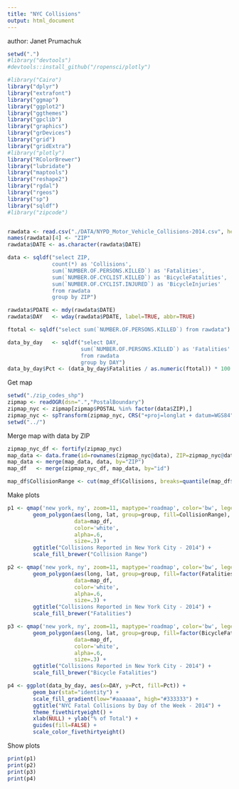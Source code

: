 ```yaml
---
title: "NYC Collisions"
output: html_document
---
```

author:  Janet Prumachuk

```r
setwd(".")
#library("devtools")
#devtools::install_github("/ropensci/plotly")

#library("Cairo")
library("dplyr")
library("extrafont")
library("ggmap")
library("ggplot2")
library("ggthemes")
library("gpclib")
library("graphics")
library("grDevices")
library("grid")
library("gridExtra")
#library("plotly")
library("RColorBrewer")
library("lubridate")
library("maptools")
library("reshape2")
library("rgdal")
library("rgeos")
library("sp")
library("sqldf")
#library("zipcode")


rawdata <- read.csv("./DATA/NYPD_Motor_Vehicle_Collisions-2014.csv", header=TRUE)
names(rawdata)[4] <- "ZIP"
rawdata$DATE <- as.character(rawdata$DATE)

data <- sqldf("select ZIP, 
              count(*) as 'Collisions', 
              sum(`NUMBER.OF.PERSONS.KILLED`) as 'Fatalities', 
              sum(`NUMBER.OF.CYCLIST.KILLED`) as 'BicycleFatalities', 
              sum(`NUMBER.OF.CYCLIST.INJURED`) as 'BicycleInjuries' 
              from rawdata 
              group by ZIP")

rawdata$PDATE <- mdy(rawdata$DATE)
rawdata$DAY   <- wday(rawdata$PDATE, label=TRUE, abbr=TRUE)

ftotal <- sqldf("select sum(`NUMBER.OF.PERSONS.KILLED`) from rawdata")

data_by_day   <- sqldf("select DAY, 
                       sum(`NUMBER.OF.PERSONS.KILLED`) as 'Fatalities' 
                       from rawdata 
                       group by DAY")
data_by_day$Pct <- (data_by_day$Fatalities / as.numeric(ftotal)) * 100
```

Get map  

```r
setwd("./zip_codes_shp")
zipmap <- readOGR(dsn=".","PostalBoundary")
zipmap_nyc <- zipmap[zipmap$POSTAL %in% factor(data$ZIP),]
zipmap_nyc <- spTransform(zipmap_nyc, CRS("+proj=longlat + datum=WGS84"))
setwd("../")
```

Merge map with data by ZIP

```r
zipmap_nyc_df <- fortify(zipmap_nyc)
map_data <- data.frame(id=rownames(zipmap_nyc@data), ZIP=zipmap_nyc@data$POSTAL, ZIPNAME=zipmap_nyc@data$NAME)
map_data <- merge(map_data, data, by="ZIP")
map_df   <- merge(zipmap_nyc_df, map_data, by="id")

map_df$CollisionRange <- cut(map_df$Collisions, breaks=quantile(map_df$Collisions), dig.lab=4, include.lowest=TRUE)
```

Make plots

```r
p1 <- qmap('new york, ny', zoom=11, maptype='roadmap', color='bw', legend='topleft') +
        geom_polygon(aes(long, lat, group=group, fill=CollisionRange), 
                     data=map_df, 
                     color='white',
                     alpha=.6, 
                     size=.3) + 
        ggtitle("Collisions Reported in New York City - 2014") +
        scale_fill_brewer("Collision Range")

p2 <- qmap('new york, ny', zoom=11, maptype='roadmap', color='bw', legend='topleft') +
        geom_polygon(aes(long, lat, group=group, fill=factor(Fatalities)),
                     data=map_df,
                     color='white',
                     alpha=.6, 
                     size=.3) + 
        ggtitle("Collisions Reported in New York City - 2014") +
        scale_fill_brewer("Fatalities")

p3 <- qmap('new york, ny', zoom=11, maptype='roadmap', color='bw', legend='topleft') +
        geom_polygon(aes(long, lat, group=group, fill=factor(BicycleFatalities)),
                     data=map_df,
                     color='white',
                     alpha=.6, 
                     size=.3) + 
        ggtitle("Collisions Reported in New York City - 2014") +
        scale_fill_brewer("Bicycle Fatalities")

p4 <- ggplot(data_by_day, aes(x=DAY, y=Pct, fill=Pct)) + 
        geom_bar(stat="identity") + 
        scale_fill_gradient(low="#aaaaaa", high="#333333") + 
        ggtitle("NYC Fatal Collisions by Day of the Week - 2014") + 
        theme_fivethirtyeight() + 
        xlab(NULL) + ylab("% of Total") + 
        guides(fill=FALSE) + 
        scale_color_fivethirtyeight()

```

Show plots

```r
print(p1)
print(p2)
print(p3)
print(p4)
```

```r
```
